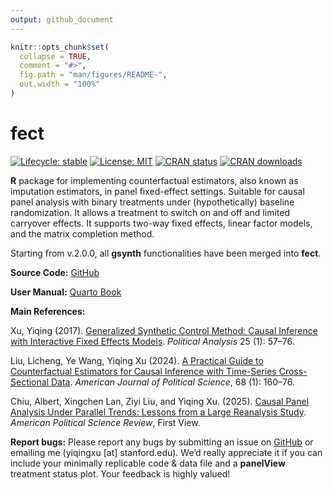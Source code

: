 ```yaml
---
output: github_document
---
```


<!-- README.md is generated from README.Rmd. Please edit that file -->

```r
knitr::opts_chunk$set(
  collapse = TRUE,
  comment = "#>",
  fig.path = "man/figures/README-",
  out.width = "100%"
)
```

# fect

<!-- badges: start -->
[![Lifecycle: stable](https://lifecycle.r-lib.org/articles/figures/lifecycle-stable.svg)](https://www.tidyverse.org/lifecycle/#stable) 
[![License: MIT](https://img.shields.io/badge/License-MIT-yellow.svg)](https://opensource.org/licenses/MIT)
[<img src="https://www.r-pkg.org/badges/version/fect" alt="CRAN status"/>](https://CRAN.R-project.org/package=fect)
[<img src="https://cranlogs.r-pkg.org/badges/grand-total/fect" alt="CRAN downloads"/>](https://cran.r-project.org/web/packages/fect/index.html) 
<!-- badges: end -->

**R** package for implementing counterfactual estimators, also known as imputation estimators, in panel fixed-effect settings. Suitable for causal panel analysis with binary treatments under (hypothetically) baseline randomization. It allows a treatment to switch on and off and limited carryover effects. It supports two-way fixed effects, linear factor models, and the matrix completion method. 

Starting from v.2.0.0, all **gsynth** functionalities have been merged into **fect**.

**Source Code:** [GitHub](https://github.com/xuyiqing/fect) 

**User Manual:** [Quarto Book](https://yiqingxu.org/packages/fect/) 

**Main References:** 

Xu, Yiqing (2017). [Generalized Synthetic Control Method: Causal Inference with Interactive Fixed Effects Models](https://www.cambridge.org/core/journals/political-analysis/article/generalized-synthetic-control-method-causal-inference-with-interactive-fixed-effects-models/B63A8BD7C239DD4141C67DA10CD0E4F3). *Political Analysis* 25 (1): 57--76.

Liu, Licheng, Ye Wang, Yiqing Xu (2024). [A Practical Guide to Counterfactual Estimators for Causal Inference with Time-Series Cross-Sectional Data](https://yiqingxu.org/papers/english/2022_fect/LWX2022.pdf). *American Journal of Political Science*, 68 (1): 160--76.

Chiu, Albert, Xingchen Lan, Ziyi Liu, and Yiqing Xu. (2025). [Causal Panel Analysis Under Parallel Trends: Lessons from a Large Reanalysis Study](https://www.cambridge.org/core/journals/american-political-science-review/article/causal-panel-analysis-under-parallel-trends-lessons-from-a-large-reanalysis-study/219275E0CE901F099F2CFFBA07079243). *American Political Science Review*, First View.

**Report bugs:** Please report any bugs by submitting an issue on [GitHub](https://github.com/xuyiqing/fect/issues) or emailing me (yiqingxu [at] stanford.edu). We'd really appreciate it if you can include your minimally replicable code & data file and a **panelView** treatment status plot. Your feedback is highly valued!

